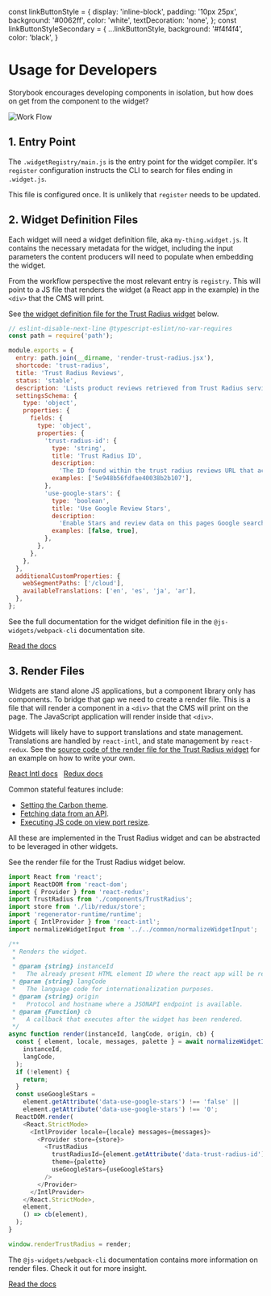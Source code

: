 const linkButtonStyle = {
  display: 'inline-block',
  padding: '10px 25px',
  background: '#0062ff',
  color: 'white',
  textDecoration: 'none',
};
const linkButtonStyleSecondary = {
  ...linkButtonStyle,
  background: '#f4f4f4',
  color: 'black',
}

<Meta title="Usage" />

# Usage for Developers
Storybook encourages developing components in isolation, but how does on get from the component to the widget?

<img src="wr-flow.png" alt="Work Flow" title="Work Flow" />

## 1. Entry Point
The `.widgetRegistry/main.js` is the entry point for the widget compiler. It's `register` configuration instructs the
CLI to search for files ending in `.widget.js`.

This file is configured once. It is unlikely that `register` needs to be updated.

## 2. Widget Definition Files
Each widget will need a widget definition file, aka `my-thing.widget.js`. It contains the necessary metadata for the
widget, including the input parameters the content producers will need to populate when embedding the widget.

From the workflow perspective the most relevant entry is `registry`. This will point to a JS file that renders the
widget (a React app in the example) in the `<div>` that the CMS will print.

See [the widget definition file for the Trust Radius widget](https://github.ibm.com/MSC-Cloud/hc-widgets/blob/development/src/apps/trust-radius/TrustRadius.widget.js) below.

```javascript
// eslint-disable-next-line @typescript-eslint/no-var-requires
const path = require('path');

module.exports = {
  entry: path.join(__dirname, 'render-trust-radius.jsx'),
  shortcode: 'trust-radius',
  title: 'Trust Radius Reviews',
  status: 'stable',
  description: 'Lists product reviews retrieved from Trust Radius service.',
  settingsSchema: {
    type: 'object',
    properties: {
      fields: {
        type: 'object',
        properties: {
          'trust-radius-id': {
            type: 'string',
            title: 'Trust Radius ID',
            description:
              'The ID found within the trust radius reviews URL that activates the product reviews',
            examples: ['5e948b56fdfae40038b2b107'],
          },
          'use-google-stars': {
            type: 'boolean',
            title: 'Use Google Review Stars',
            description:
              'Enable Stars and review data on this pages Google search results? True or False',
            examples: [false, true],
          },
        },
      },
    },
  },
  additionalCustomProperties: {
    webSegmentPaths: ['/cloud'],
    availableTranslations: ['en', 'es', 'ja', 'ar'],
  },
};
```

See the full documentation for the widget definition file in the `@js-widgets/webpack-cli` documentation site.

<a style={linkButtonStyle} href='https://js-widgets.github.io/webpack-cli/docs/registry/widget-definition' target='_blank'>Read the docs</a>

## 3. Render Files
Widgets are stand alone JS applications, but a component library only has components. To bridge that gap we need to
create a render file. This is a file that will render a component in a `<div>` that the CMS will print on the page. The
JavaScript application will render inside that `<div>`.

Widgets will likely have to support translations and state management. Translations are handled by `react-intl`, and state management by `react-redux`.
See the [source code of the render file for the Trust Radius widget](https://github.ibm.com/MSC-Cloud/hc-widgets/blob/development/src/apps/trust-radius/render-trust-radius.jsx)
for an example on how to write your own.

<a style={linkButtonStyleSecondary} href='https://formatjs.io/docs/getting-started/installation/' target='_blank'>React Intl docs</a>
&nbsp;
<a style={linkButtonStyleSecondary} href='https://redux.js.org/introduction/getting-started' target='_blank'>Redux docs</a>

Common stateful features include:

  - [Setting the Carbon theme](https://github.ibm.com/MSC-Cloud/hc-widgets/blob/development/src/apps/trust-radius/lib/redux/reducers/setThemeReducer.ts).
  - [Fetching data from an API](https://github.ibm.com/MSC-Cloud/hc-widgets/blob/development/src/apps/trust-radius/lib/redux/actions/fetchProductDataAction.ts).
  - [Executing JS code on view port resize](https://github.ibm.com/MSC-Cloud/hc-widgets/blob/development/src/apps/trust-radius/lib/redux/reducers/windowResizeReducer.ts).

All these are implemented in the Trust Radius widget and can be abstracted to be leveraged in other widgets.

See the render file for the Trust Radius widget below.

```typescript
import React from 'react';
import ReactDOM from 'react-dom';
import { Provider } from 'react-redux';
import TrustRadius from './components/TrustRadius';
import store from './lib/redux/store';
import 'regenerator-runtime/runtime';
import { IntlProvider } from 'react-intl';
import normalizeWidgetInput from '../../common/normalizeWidgetInput';

/**
 * Renders the widget.
 *
 * @param {string} instanceId
 *   The already present HTML element ID where the react app will be rendered.
 * @param {string} langCode
 *   The language code for internationalization purposes.
 * @param {string} origin
 *   Protocol and hostname where a JSONAPI endpoint is available.
 * @param {Function} cb
 *   A callback that executes after the widget has been rendered.
 */
async function render(instanceId, langCode, origin, cb) {
  const { element, locale, messages, palette } = await normalizeWidgetInput(
    instanceId,
    langCode,
  );
  if (!element) {
    return;
  }
  const useGoogleStars =
    element.getAttribute('data-use-google-stars') !== 'false' ||
    element.getAttribute('data-use-google-stars') !== '0';
  ReactDOM.render(
    <React.StrictMode>
      <IntlProvider locale={locale} messages={messages}>
        <Provider store={store}>
          <TrustRadius
            trustRadiusId={element.getAttribute('data-trust-radius-id') || ''}
            theme={palette}
            useGoogleStars={useGoogleStars}
          />
        </Provider>
      </IntlProvider>
    </React.StrictMode>,
    element,
    () => cb(element),
  );
}

window.renderTrustRadius = render;
```

The `@js-widgets/webpack-cli` documentation contains more information on render files. Check it out for more insight.

<a style={linkButtonStyle} href='https://js-widgets.github.io/webpack-cli/docs/registry/render-file' target='_blank'>Read the docs</a>
